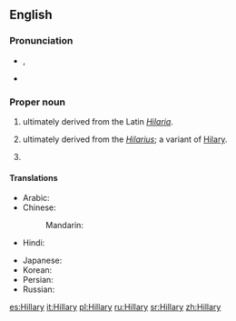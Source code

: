 ==English==

===Pronunciation===
* {{a|UK}} {{IPA|/ˈhɪl.ə.ɹi/}}, {{X-SAMPA|/"hIl.@.ri/}}
* {{audio|en-us-Hillary.ogg|Audio (US)}}

===Proper noun===
{{en-proper noun}}

# {{given name|female|from=Latin}} ultimately derived from the Latin ''[[Hilaria]]''.
# {{given name|male|from=Latin}} ultimately derived from the {{etyl|la|en}} ''[[Hilarius]]''; a variant of [[Hilary]].
# {{surname|[[patronymic]]|from=given names}}

====Translations====
{{trans-top|female given name}}
* Arabic: {{t-|ar|هيلاري|f|tr=hīlārī}}
* Chinese:
*: Mandarin: {{t|cmn|希拉里|tr=Xīlālǐ|sc=Hani}}
* Hindi: {{t-|hi|हिलेरी|f|tr=hilerī|sc=Deva}}
{{trans-mid}}
* Japanese: {{t-|ja|ヒラリー|tr=Hirarī}}
* Korean: {{t-|ko|힐러리|tr=Hilleori}}
* Persian: {{t-|fa|هیلاری|tr=Hilâri|sc=fa-Arab}}
* Russian: {{t-|ru|Хиллари|f|tr=Xíllari}} {{indeclinable}}
{{trans-bottom}}

[[es:Hillary]]
[[it:Hillary]]
[[pl:Hillary]]
[[ru:Hillary]]
[[sr:Hillary]]
[[zh:Hillary]]